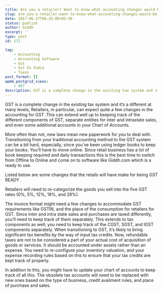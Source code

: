 ```yaml
---
title: Are you a retailer? Want to know what accounting changes would be required for GST?
slug: are-you-a-retailer-want-to-know-what-accounting-changes-would-be-required-for-gst
date: 2017-06-27T06:25:00+05:30
status: publish
author: Giddh
excerpt: ''
type: post
id: 171

tag:
    - Accounting
    - Accounting Software
    - Gst
    - Gst In India
    - Taxes
post_format: []
wpmm_postgrid_views:
    - 967
description: GST is a complete change in the existing tax system and it’s a different at many levels, Retailers, in particular, can expect quite a few changes in the accounting
---
```

GST is a complete change in the existing tax system and it’s a different at many levels, Retailers, in particular, can expect quite a few changes in the accounting for GST .This can extend well up to keeping track of the different components of GST, separate entities for inter and intrastate sales, and even some additional accounts in your Chart of Accounts.

More often than not, new laws mean new paperwork for you to deal with. Transitioning from your traditional accounting method to the GST system can be a bit hard, especially, since you’ve been using ledger books to keep your books. You’ll have to move online. Since retail business has a lot of book keeping required and daily transactions this is the best time to switch from Offline to Online and come on to software like Giddh.com which is a ready to use.

Listed below are some changes that the retails will have make for being GST READY .

Retailers will need to re-categorize the goods you sell into the five GST rates (0%, 5%, 12%, 18%, and 28%).

The invoice format might need a few changes to accommodate GST requirements like GSTIN, and the place of the consumption for retailers for GST. Since inter and intra state sales and purchases are taxed differently, you’ll need to keep track of them separately. This extends to tax components as well; you need to keep track of the CGST, SGST, and IGST components separately. When transitioning to GST, it’s likely to bring significant tax benefits by the way of input tax credits. Now, refundable taxes are not to be considered a part of your actual cost of acquisition of goods or services. It should be accounted under assets rather than an expense. You need to re-configure your inventory valuation, and your expense recording rules based on this to ensure that your tax credits are kept track of properly.

In addition to this, you might have to update your chart of accounts to keep track of all this. The obsolete tax accounts will need to be replaced with new ones based on the type of business, credit availment rules, and place of purchase and sales.